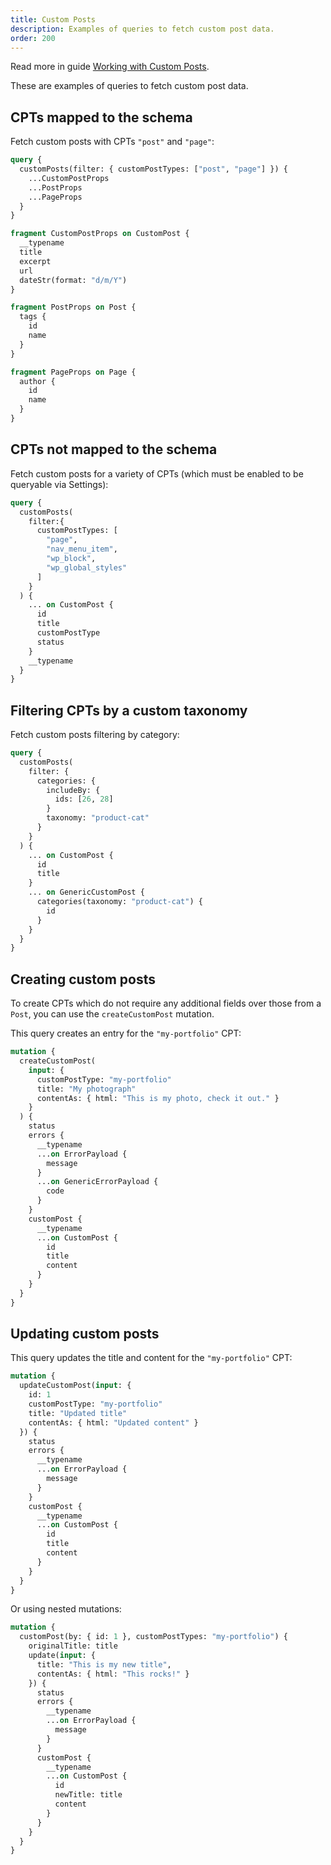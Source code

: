 ```yaml
---
title: Custom Posts
description: Examples of queries to fetch custom post data.
order: 200
---
```


<Banner type="info">

Read more in guide [Working with Custom Posts](/guides/interact/working-with-custom-posts).

</Banner>

These are examples of queries to fetch custom post data.

## CPTs mapped to the schema

Fetch custom posts with CPTs `"post"` and `"page"`:

```graphql
query {
  customPosts(filter: { customPostTypes: ["post", "page"] }) {
    ...CustomPostProps
    ...PostProps
    ...PageProps
  }
}

fragment CustomPostProps on CustomPost {
  __typename
  title
  excerpt
  url
  dateStr(format: "d/m/Y")
}

fragment PostProps on Post {
  tags {
    id
    name
  }
}

fragment PageProps on Page {
  author {
    id
    name
  }
}
```

## CPTs not mapped to the schema

Fetch custom posts for a variety of CPTs (which must be enabled to be queryable via Settings):

```graphql
query {
  customPosts(
    filter:{
      customPostTypes: [
        "page",
        "nav_menu_item",
        "wp_block",
        "wp_global_styles"
      ]
    }
  ) {
    ... on CustomPost {
      id
      title
      customPostType
      status
    }
    __typename
  }
}
```

## Filtering CPTs by a custom taxonomy

Fetch custom posts filtering by category:

```graphql
query {
  customPosts(
    filter: {
      categories: {
        includeBy: {
          ids: [26, 28]
        }
        taxonomy: "product-cat"
      }
    }
  ) {
    ... on CustomPost {
      id
      title
    }
    ... on GenericCustomPost {
      categories(taxonomy: "product-cat") {
        id
      }
    }
  }
}
```

## Creating custom posts

To create CPTs which do not require any additional fields over those from a `Post`, you can use the `createCustomPost` mutation.

This query creates an entry for the `"my-portfolio"` CPT:

```graphql
mutation {
  createCustomPost(
    input: {
      customPostType: "my-portfolio"
      title: "My photograph"
      contentAs: { html: "This is my photo, check it out." }
    }
  ) {
    status
    errors {
      __typename
      ...on ErrorPayload {
        message
      }
      ...on GenericErrorPayload {
        code
      }
    }
    customPost {
      __typename
      ...on CustomPost {
        id
        title
        content
      }
    }
  }
}
```

## Updating custom posts

This query updates the title and content for the `"my-portfolio"` CPT:

```graphql
mutation {
  updateCustomPost(input: {
    id: 1
    customPostType: "my-portfolio"
    title: "Updated title"
    contentAs: { html: "Updated content" }
  }) {
    status
    errors {
      __typename
      ...on ErrorPayload {
        message
      }
    }
    customPost {
      __typename
      ...on CustomPost {
        id
        title
        content
      }
    }
  }
}
```

Or using nested mutations:

```graphql
mutation {
  customPost(by: { id: 1 }, customPostTypes: "my-portfolio") {
    originalTitle: title
    update(input: {
      title: "This is my new title",
      contentAs: { html: "This rocks!" }
    }) {
      status
      errors {
        __typename
        ...on ErrorPayload {
          message
        }
      }
      customPost {
        __typename
        ...on CustomPost {
          id
          newTitle: title
          content
        }
      }
    }
  }
}
```

